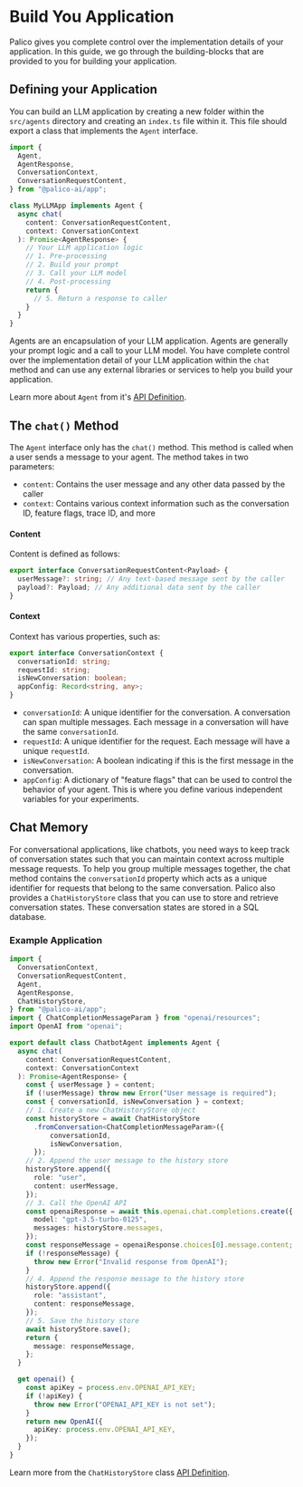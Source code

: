 # Build You Application
Palico gives you complete control over the implementation details of your application. In this guide, we go through the building-blocks that are provided to you for building your application.

## Defining your Application
You can build an LLM application by creating a new folder within the `src/agents` directory and creating an `index.ts` file within it. This file should export a class that implements the `Agent` interface.

```typescript {{title: "src/agents/my_agent/index.ts"}}
import {
  Agent,
  AgentResponse,
  ConversationContext,
  ConversationRequestContent,
} from "@palico-ai/app";

class MyLLMApp implements Agent {
  async chat(
    content: ConversationRequestContent,
    context: ConversationContext
  ): Promise<AgentResponse> {
    // Your LLM application logic
    // 1. Pre-processing
    // 2. Build your prompt
    // 3. Call your LLM model
    // 4. Post-processing
    return {
      // 5. Return a response to caller
    }
  }
}
```

Agents are an encapsulation of your LLM application. Agents are generally your prompt logic and a call to your LLM model. You have complete control over the implementation detail of your LLM application within the `chat` method and can use any external libraries or services to help you build your application.

Learn more about `Agent` from it's [API Definition](https://palico-ai.github.io/palico-ai/interfaces/_palico_ai_app.Agent.html).

## The `chat()` Method
The `Agent` interface only has the `chat()` method. This method is called when a user sends a message to your agent. The method takes in two parameters:
- `content`: Contains the user message and any other data passed by the caller
- `context`: Contains various context information such as the conversation ID, feature flags, trace ID, and more

#### Content
Content is defined as follows:
```typescript
export interface ConversationRequestContent<Payload> {
  userMessage?: string; // Any text-based message sent by the caller
  payload?: Payload; // Any additional data sent by the caller
}
```

#### Context
Context has various properties, such as:
```typescript
export interface ConversationContext {
  conversationId: string;
  requestId: string;
  isNewConversation: boolean;
  appConfig: Record<string, any>;
}
```
- `conversationId`: A unique identifier for the conversation. A conversation can span multiple messages. Each message in a conversation will have the same `conversationId`.
- `requestId`: A unique identifier for the request. Each message will have a unique `requestId`.
- `isNewConversation`: A boolean indicating if this is the first message in the conversation.
- `appConfig`: A dictionary of "feature flags" that can be used to control the behavior of your agent. This is where you define various independent variables for your experiments.

## Chat Memory
For conversational applications, like chatbots, you need ways to keep track of conversation states such that you can maintain context across multiple message requests. To help you group multiple messages together, the chat method contains the `conversationId` property which acts as a unique identifier for requests that belong to the same conversation. Palico also provides a `ChatHistoryStore` class that you can use to store and retrieve conversation states. These conversation states are stored in a SQL database.

### Example Application
```typescript {{title: "src/agents/chatbot_agent/index.ts"}}
import {
  ConversationContext,
  ConversationRequestContent,
  Agent,
  AgentResponse,
  ChatHistoryStore,
} from "@palico-ai/app";
import { ChatCompletionMessageParam } from "openai/resources";
import OpenAI from "openai";

export default class ChatbotAgent implements Agent {
  async chat(
    content: ConversationRequestContent,
    context: ConversationContext
  ): Promise<AgentResponse> {
    const { userMessage } = content;
    if (!userMessage) throw new Error("User message is required");
    const { conversationId, isNewConversation } = context;
    // 1. Create a new ChatHistoryStore object
    const historyStore = await ChatHistoryStore
      .fromConversation<ChatCompletionMessageParam>({
          conversationId,
          isNewConversation,
      });
    // 2. Append the user message to the history store
    historyStore.append({
      role: "user",
      content: userMessage,
    });
    // 3. Call the OpenAI API
    const openaiResponse = await this.openai.chat.completions.create({
      model: "gpt-3.5-turbo-0125",
      messages: historyStore.messages,
    });
    const responseMessage = openaiResponse.choices[0].message.content;
    if (!responseMessage) {
      throw new Error("Invalid response from OpenAI");
    }
    // 4. Append the response message to the history store
    historyStore.append({
      role: "assistant",
      content: responseMessage,
    });
    // 5. Save the history store
    await historyStore.save();
    return {
      message: responseMessage,
    };
  }

  get openai() {
    const apiKey = process.env.OPENAI_API_KEY;
    if (!apiKey) {
      throw new Error("OPENAI_API_KEY is not set");
    }
    return new OpenAI({
      apiKey: process.env.OPENAI_API_KEY,
    });
  }
}
```
Learn more from the `ChatHistoryStore` class [API Definition](https://palico-ai.github.io/palico-ai/classes/_palico_ai_app.ChatHistoryStore.html).
